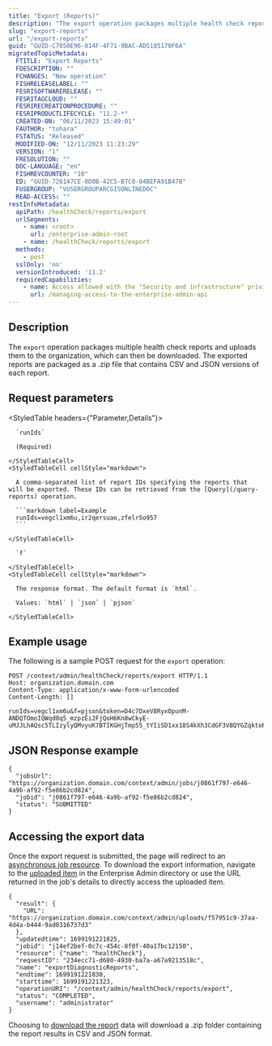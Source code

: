 ```yaml
---
title: "Export (Reports)"
description: "The export operation packages multiple health check reports and exports them as a .zip file."
slug: "export-reports"
url: "/export-reports"
guid: "GUID-C7050E96-814F-4F71-9BAC-AD5185170F6A"
migratedTopicMetadata:
  FTITLE: "Export Reports"
  FDESCRIPTION: ""
  FCHANGES: "New operation"
  FISHRELEASELABEL: ""
  FESRISOFTWARERELEASE: ""
  FESRITAGCLOUD: ""
  FESRIRECREATIONPROCEDURE: ""
  FESRIPRODUCTLIFECYCLE: "11.2-*"
  CREATED-ON: "06/11/2023 15:49:01"
  FAUTHOR: "tohara"
  FSTATUS: "Released"
  MODIFIED-ON: "12/11/2023 11:23:29"
  VERSION: "1"
  FRESOLUTION: ""
  DOC-LANGUAGE: "en"
  FISHREVCOUNTER: "10"
  ED: "GUID-726147CE-0D0B-42C5-B7C0-04BEFA91B47B"
  FUSERGROUP: "VUSERGROUPARCGISONLINEDOC"
  READ-ACCESS: ""
restInfoMetadata:
  apiPath: /healthCheck/reports/export
  urlSegments:
    - name: <root>
      url: /enterprise-admin-root
    - name: /healthCheck/reports/export
  methods:
    - post
  sslOnly: 'no'
  versionIntroduced: '11.2'
  requiredCapabilities:
    - name: Access allowed with the "Security and infrastructure" privilege
      url: /managing-access-to-the-enterprise-admin-api
---
```


## Description

The `export` operation packages multiple health check reports and uploads them to the organization, which can then be downloaded. The exported reports are packaged as a .zip file that contains CSV and JSON versions of each report.


##  Request parameters 

<StyledTable headers={"Parameter,Details"}>
  <StyledTableRow>
    <StyledTableCell cellStyle="markdown">

      `runIds` 

      (Required)

    </StyledTableCell>
    <StyledTableCell cellStyle="markdown">

      A comma-separated list of report IDs specifying the reports that will be exported. These IDs can be retrieved from the [Query](/query-reports) operation.

      ```markdown label=Example
      runIds=vegcl1xm6u,ir2qersuao,zfelr5o957
      ```

    </StyledTableCell>
  </StyledTableRow>
  <StyledTableRow>
    <StyledTableCell cellStyle="markdown">

      `f` 

    </StyledTableCell>
    <StyledTableCell cellStyle="markdown">

      The response format. The default format is `html`.

      Values: `html` | `json` | `pjson`

    </StyledTableCell>
  </StyledTableRow>
</StyledTable>


## Example usage

The following is a sample POST request for the `export` operation:

```other
POST /context/admin/healthCheck/reports/export HTTP/1.1
Host: organization.domain.com
Content-Type: application/x-www-form-urlencoded
Content-Length: []

runIds=vegcl1xm6u&f=pjson&token=D4c7DxeV8RyxOpunM-ANDQTOmoIQWqd0q5_mzpzEi2FjQoH6Kn8wCkyE-uMJJLhAQsc5TLIzylyQMvyuK7BTIKGHjTmp55_tYIiSD1xx18S4kXh3CdGF3V8QYGZqktoP6zmfhbuJugopIHdE_RiynFSpdNcZrjMganzWsz_KWio4RMyZaGjHSrWkZZn6bcCKgS9mwae8GyYTn50oDOugIUJsgFkwOZz4Fd6tBv_FzcVNNlpsiLek44C3JjTkhAen
```

## JSON Response example

```other
{
  "jobsUrl": "https://organization.domain.com/context/admin/jobs/j0861f797-e646-4a9b-af92-f5e86b2cd824",
  "jobid": "j0861f797-e646-4a9b-af92-f5e86b2cd824",
  "status": "SUBMITTED"
}
```

## Accessing the export data

Once the export request is submitted, the page will redirect to an [asynchronous job resource](/job). To download the export information, navigate to the [uploaded item](/uploaded-item) in the Enterprise Admin directory or use the URL returned in the job's details to directly access the uploaded item.

```other
{
  "result": {
    "URL": "https://organization.domain.com/context/admin/uploads/f57951c9-37aa-4d4a-b444-9ad0316737d3"
  },
  "updatedtime": 1699191221825,
  "jobid": "j14ef2bef-0c7c-454c-8f0f-40a17bc12150",
  "resource": {"name": "healthCheck"},
  "requestID": "234ecc71-d680-4930-ba7a-a67a9213518c",
  "name": "exportDiagnosticReports",
  "endtime": 1699191221830,
  "starttime": 1699191221323,
  "operationURI": "/context/admin/healthCheck/reports/export",
  "status": "COMPLETED",
  "username": "administrator"
}
```

Choosing to [download the report](/download-uploaded-item) data will download a .zip folder containing the report results in CSV and JSON format.